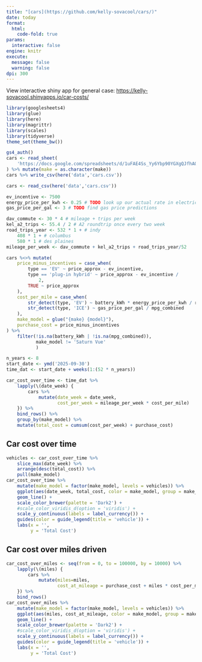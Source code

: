 ```yaml
---
title: "[cars](https://github.com/kelly-sovacool/cars/)"
date: today
format:
  html:
    code-fold: true
params:
  interactive: false
engine: knitr
execute:
  message: false
  warning: false
dpi: 300
---
```


View interactive shiny app for general case: 
<https://kelly-sovacool.shinyapps.io/car-costs/>

```r
library(googlesheets4)
library(glue)
library(here)
library(magrittr)
library(scales)
library(tidyverse)
theme_set(theme_bw())
```

```r
gs4_auth()
cars <- read_sheet(
    'https://docs.google.com/spreadsheets/d/1uFAE4Ss_Yy6Ybp90YGXgQJfhAOiut1pyVKBmqc570F0'
) %>% mutate(make = as.character(make))
cars %>% write_csv(here('data','cars.csv'))
```
```r
cars <- read_csv(here('data','cars.csv'))
```

```r
ev_incentive <- 7500
energy_price_per_kwh <- 0.25 # TODO look up our actual rate in electricity bill
gas_price_per_gal <- 3 # TODO find gas price predictions

dav_commute <- 30 * 4 # mileage + trips per week
kel_a2_trips <- 55.4 / 2 # A2 roundtrip once every two week
road_trips_year <- 532 * 1 + # indy
    408 * 1 + # columbus
    580 * 1 # des plaines
mileage_per_week <- dav_commute + kel_a2_trips + road_trips_year/52

cars %<>% mutate(
    price_minus_incentives = case_when(
        type == 'EV' ~ price_approx - ev_incentive,
        type == 'plug-in hybrid' ~ price_approx - ev_incentive /
            2,
        TRUE ~ price_approx
    ),
    cost_per_mile = case_when(
        str_detect(type, 'EV') ~ battery_kWh * energy_price_per_kwh / range_mi,
        str_detect(type, 'ICE') ~ gas_price_per_gal / mpg_combined
    ),
    make_model = glue("{make} {model}"),
    purchase_cost = price_minus_incentives
) %>% 
    filter(!is.na(battery_kWh | !is.na(mpg_combined)),
           make_model != 'Saturn Vue'
           )

n_years <- 8
start_date <- ymd('2025-09-30')
time_dat <- start_date + weeks(1:(52 * n_years))

car_cost_over_time <- time_dat %>% 
    lapply(\(date_week) {
        cars %>% 
            mutate(date_week = date_week,
                   cost_per_week = mileage_per_week * cost_per_mile)
    }) %>% 
    bind_rows() %>% 
    group_by(make_model) %>% 
    mutate(total_cost = cumsum(cost_per_week) + purchase_cost)
```

## Car cost over time

```r
vehicles <- car_cost_over_time %>% 
    slice_max(date_week) %>% 
    arrange(desc(total_cost)) %>% 
    pull(make_model)
car_cost_over_time %>% 
    mutate(make_model = factor(make_model, levels = vehicles)) %>% 
    ggplot(aes(date_week, total_cost, color = make_model, group = make_model)) +
    geom_line() +
    scale_color_brewer(palette = 'Dark2') +
    #scale_color_viridis_d(option = 'viridis') +
    scale_y_continuous(labels = label_currency()) +
    guides(color = guide_legend(title = 'vehicle')) +
    labs(x = '',
         y = 'Total Cost')
```

## Car cost over miles driven

```r
car_cost_over_miles <- seq(from = 0, to = 100000, by = 10000) %>% 
    lapply(\(miles) {
        cars %>% 
            mutate(miles=miles,
                   cost_at_mileage = purchase_cost + miles * cost_per_mile)
    }) %>% 
    bind_rows()
car_cost_over_miles %>% 
    mutate(make_model = factor(make_model, levels = vehicles)) %>% 
    ggplot(aes(miles, cost_at_mileage, color = make_model, group = make_model)) +
    geom_line() +
    scale_color_brewer(palette = 'Dark2') +
    #scale_color_viridis_d(option = 'viridis') +
    scale_y_continuous(labels = label_currency()) +
    guides(color = guide_legend(title = 'vehicle')) +
    labs(x = '',
         y = 'Total Cost')
```


